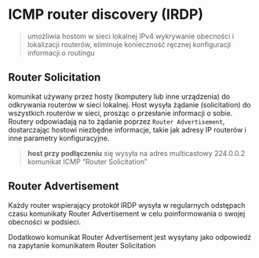 # ICMP router discovery (IRDP)

> umożliwia hostom w sieci lokalnej IPv4 wykrywanie obecności i lokalizacji routerów, eliminuje konieczność ręcznej konfiguracji informacji o routingu

## Router Solicitation

komunikat używany przez hosty (komputery lub inne urządzenia) do odkrywania routerów w sieci lokalnej.
Host wysyła żądanie (solicitation) do wszystkich routerów w sieci, prosząc o przesłanie informacji o sobie.
Routery odpowiadają na to żądanie poprzez `Router Advertisement`, dostarczając hostowi niezbędne informacje, takie jak adresy IP routerów i inne parametry konfiguracyjne.

> **host przy podłączeniu** się wysyła na adres multicastowy 224.0.0.2 komunikat ICMP “Router Solicitation”

## Router Advertisement

Każdy router wspierający protokół IRDP wysyła w regularnych odstępach czasu
komunikaty Router Advertisement w celu poinformowania o swojej obecności w podsieci.

Dodatkowo komunikat Router Advertisement jest wysyłany jako odpowiedź na zapytanie
komunikatem Router Solicitation
